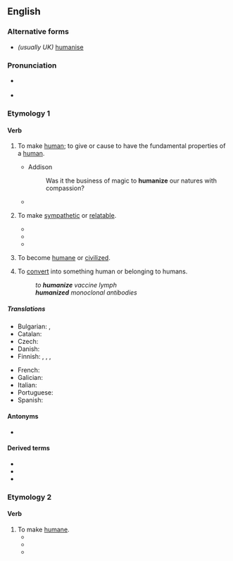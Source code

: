 ==English==

===Alternative forms===
* ''(usually UK)'' [[humanise]]

===Pronunciation===
* {{a|UK|US}} {{IPA|/ˈhjuː.mə.naɪz/|lang=en}}
* {{hyphenation|hu|man|ize|lang=en}}

===Etymology 1===
{{suffix|en|human|ize}}

====Verb====
{{en-verb|humaniz}}

# {{lb|en|transitive}} To make [[human]]; to give or cause to have the fundamental properties of a [[human]].
#* Addison
#*: Was it the business of magic to '''humanize''' our natures with compassion?
#* {{quote-book|lang=en|year=1963|author={{w|Margery Allingham}}|title={{w|The China Governess}}
|chapter=5|url=http://openlibrary.org/works/OL2004261W
|passage=A waiter brought his aperitif, which was a small scotch and soda, and as he sipped it gratefully he sighed.<br> &nbsp; &nbsp;‘Civilized,’ he said to Mr. Campion. ‘'''Humanizing'''.’ […] ‘Cigars and summer days and women in big hats with swansdown face-powder, that's what it reminds me of.’}}
# {{lb|en|transitive}} To make [[sympathetic]] or [[relatable]].
#* {{quote-book|lang=en|passage=I think they would try to '''humanize''' the worst villains in history out of their fear that the audience might not like the central character.|author=Robert J. Emery|year=2000|page=267|title=The directors: in their own words|volume=2}}
#* {{quote-journal|lang=en|passage=The Oscar-winning film The Iron Lady '''humanised''' Thatcher.|title=Margaret Thatcher: Let's hear it for the Iron Lady, comedy's greatest straight man|newspaper=The Independent|url=http://www.independent.co.uk/arts-entertainment/tv/features/margaret-thatcher-lets-hear-it-for-the-iron-lady-comedys-greatest-straight-man-8100027.html|date=01-09-2012}}
#* {{quote-book|lang=en|page=40-41|passage=Like the three ceremonial functions based on the Constitutions, these informal chief of state activities emphasize the president's role as the leader of the nation, but many of them also serve to '''humanize''' the president and symbolically bridge the gap between the president and the people.|title=The Powers of the Presidency|author=CQ Press|year=2012}}
# {{lb|en|intransitive}} To become [[humane]] or [[civilized]].
# {{lb|en|transitive|medicine}} To [[convert]] into something human or belonging to humans.
#: ''to '''humanize''' vaccine lymph''
#: '''''humanized''' monoclonal antibodies''

=====Translations=====
{{trans-top|to make human}}
* Bulgarian: {{t+|bg|очовечавам}}, {{t+|bg|цивилизовам}}
* Catalan: {{t+|ca|humanitzar }}
* Czech: {{t|cs|humanizovat}}
* Danish: {{t|da|humanisere}}
* Finnish: {{qualifier|transitive}} {{t+|fi|inhimillistää}}, {{t|fi|humaanistaa}}, {{qualifier|intransitive}} {{t+|fi|inhimillistyä}}, {{t|fi|humaanistua}}
{{trans-mid}}
* French: {{t+|fr|humaniser}}
* Galician: {{t|gl|humanizar}}
* Italian: {{t|it|umanizzare}}
* Portuguese: {{t+|pt|humanizar}}
* Spanish: {{t+|es|humanizar}}
{{trans-bottom}}

====Antonyms====
*{{l|es|dehumanize}}

====Derived terms====
*{{l|en|humanization}}
*{{l|en|humanizable}}
*{{l|en|humanizer}}

===Etymology 2===
{{suffix|en|humane|ize}}

====Verb====
{{en-verb|humaniz}}

# To make [[humane]].
#* {{quote-book|lang=en|passage=In China, as in India, Buddhism '''humanized''' the government and the people. It was a Chinese Emperor, Ming-Ti (a.d. 58-76), converted to Buddhism that abolished the penalty of death.|title=The making of the state|page=102|year=1932|author=Mariadas Ruthnaswamy}}
#* {{quote-book|lang=en|passage=And consequently he '''humanized''' the company. He instituted excellent employee benefits.|title=Lightning in the Sun: A History of Florida Power Corporation, 1899-1974|page=154|year=1974|author=Al Parsons}}
#* {{quote-book|lang=en|passage=Some leftists believed that Cardenas '''humanized''' the government and harmonized its workings with the needs of the common people at the same time that peasant and worker activists placed demands on the political system.|page=145|title=Revolution and Ideology: Images of the Mexican Revolution in the United States|author=John A. Britton|year=1995}}